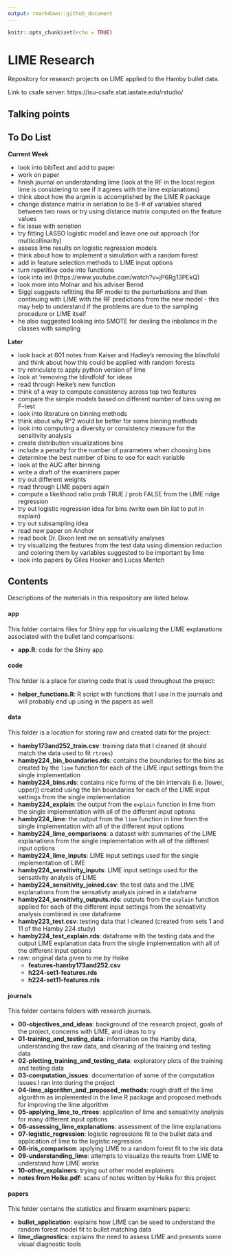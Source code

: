 ```yaml
---
output: rmarkdown::github_document
---
```


```r
knitr::opts_chunk$set(echo = TRUE)
```

# LIME Research

Repository for research projects on LIME applied to the Hamby bullet data. 

Link to csafe server: https://isu-csafe.stat.iastate.edu/rstudio/

## Talking points

## To Do List

**Current Week**

- look into bibText and add to paper
- work on paper
- finish journal on understanding lime (look at the RF in the local region
  lime is considering to see if it agrees with the lime explanations)
- think about how the argmin is accomplished by the LIME R package
- change distance matrix in seriation to be 5-# of variables shared between two rows
  or try using distance matrix computed on the feature values
- fix issue with seriation
- try fitting LASSO logistic model and leave one out approach (for multicollinarity)
- assess lime results on logistic regression models
- think about how to implement a simulation with a random forest
- add in feature selection methods to LIME input options
- turn repetitive code into functions
- look into iml (https://www.youtube.com/watch?v=jP6Rg13PEkQ)
- look more into Molnar and his adviser Bernd
- Siggi suggests refitting the RF model to the perturbations and then continuing with LIME with the RF predictions from the new model - this may help to understand if the problems are due to the sampling procedure or LIME itself
- he also suggested looking into SMOTE for dealing the inbalance in the classes with sampling

**Later**

- look back at 601 notes from Kaiser and Hadley's removing the blindfold and
  think about how this could be applied with random forests
- try retriculate to apply python version of lime
- look at 'removing the blindfold' for ideas
- read through Heike's new function
- think of a way to compute consistency across top two features
- compare the simple models based on different number of bins using an F-test
- look into literature on binning methods
- think about why R^2 would be better for some binning methods
- look into computing a diversity or consistency measure for the sensitivity analysis
- create distribution visualizations bins
- include a penalty for the number of parameters when choosing bins
- determine the best number of bins to use for each variable
- look at the AUC after binning
- write a draft of the examiners paper
- try out different weights
- read through LIME papers again
- compute a likelihood ratio prob TRUE / prob FALSE from the LIME ridge regression
- try out logistic regression idea for bins (write own bin list to put in explain)
- try out subsampling idea
- read new paper on Anchor
- read book Dr. Dixon lent me on sensativity analyses
- try visualizing the features from the test data using dimension reduction and
  coloring them by variables suggested to be important by lime
- look into papers by Giles Hooker and Lucas Mentch


## Contents

Descriptions of the materials in this respository are listed below.

#### app

This folder contains files for Shiny app for visualizing the LIME explanations associated with the bullet land comparisons: 

- **app.R**: code for the Shiny app

#### code

This folder is a place for storing code that is used throughout the project:

- **helper_functions.R**: R script with functions that I use in the journals and will probably end up using in the papers as well

#### data

This folder is a location for storing raw and created data for the project:

- **hamby173and252_train.csv**: training data that I cleaned (it should match the data used to fit `rtrees`)
- **hamby224_bin_boundaries.rds**: contains the boundaries for the bins as created by the `lime` function for each of the LIME input settings from the single implementation 
- **hamby224_bins.rds**: contains nice forms of the bin intervals (i.e. [lower, upper)) created using the bin boundaries for each of the LIME input settings from the single implementation 
- **hamby224_explain**: the output from the `explain` function in lime from the single implementation with all of the different input options
- **hamby224_lime**: the output from the `lime` function in lime from the single implementation with all of the different input options
- **hamby224_lime_comparisons**: a dataset with summaries of the LIME explanations from the single implementation with all of the different input options
- **hamby224_lime_inputs**: LIME input settings used for the single implementation of LIME
- **hamby224_sensitivity_inputs**: LIME input settings used for the sensativity analysis of LIME
- **hamby224_sensitivity_joined.csv**: the test data and the LIME explanations from the sensativty analysis joined in a dataframe
- **hamby224_sensitivity_outputs.rds**: outputs from the `explain` function applied for each of the different input settings from the sensativity analysis combined in one dataframe
- **hamby223_test.csv**: testing data that I cleaned (created from sets 1 and 11 of the Hamby 224 study)
- **hamby224_test_explain.rds**: dataframe with the testing data and the output LIME explanation data from the single implementation with all of the different input options
- raw: original data given to me by Heike
    - **features-hamby173and252.csv**
    - **h224-set1-features.rds**
    - **h224-set11-features.rds**
  
#### journals

This folder contains folders with research journals.

- **00-objectives_and_ideas**: background of the research project, goals of the project, concerns with LIME, and ideas to try
- **01-training_and_testing_data**: information on the Hamby data, understanding the raw data, and cleaning of the training and testing data
- **02-plotting_training_and_testing_data**: exploratory plots of the training and testing data
- **03-computation_issues**: documentation of some of the computation issues I ran into during the project
- **04-lime_algorithm_and_proposed_methods**: rough draft of the lime algorithm as implemented in the lime R package and proposed methods for improving the lime algorithm
- **05-applying_lime_to_rtrees**: application of lime and sensativity analysis for many different input options
- **06-assessing_lime_explanations**: assessment of the lime explanations
- **07-logistic_regression**: logistic regressions fit to the bullet data and application of lime to the logistic regression
- **08-iris_comparison**: applying LIME to a random forest fit to the iris data
- **09-understanding_lime**: attempts to visualize the results from LIME to understand how LIME works
- **10-other_explainers**: trying out other model explainers
- **notes from Heike.pdf**: scans of notes written by Heike for this project

#### papers

This folder contains the statistics and firearm examiners papers: 

- **bullet_application**: explains how LIME can be used to understand the random forest model fit to bullet matching data
- **lime_diagnostics**: explains the need to assess LIME and presents some visual diagnostic tools